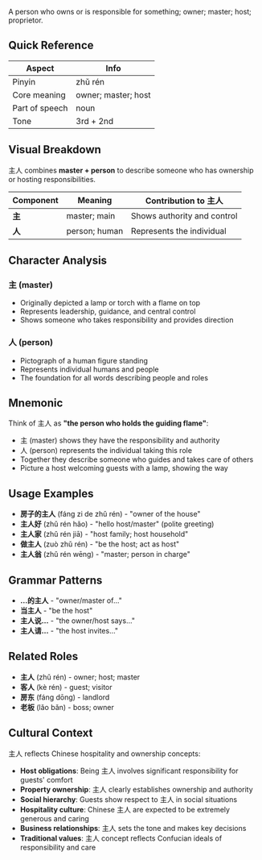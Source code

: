 A person who owns or is responsible for something; owner; master; host; proprietor.

## Quick Reference

| Aspect         | Info                |
| -------------- | ------------------- |
| Pinyin         | zhǔ rén             |
| Core meaning   | owner; master; host |
| Part of speech | noun                |
| Tone           | 3rd + 2nd           |

## Visual Breakdown

主人 combines **master + person** to describe someone who has ownership or hosting responsibilities.

| Component | Meaning       | Contribution to 主人        |
| --------- | ------------- | --------------------------- |
| **主**    | master; main  | Shows authority and control |
| **人**    | person; human | Represents the individual   |

## Character Analysis

### 主 (master)

- Originally depicted a lamp or torch with a flame on top
- Represents leadership, guidance, and central control
- Shows someone who takes responsibility and provides direction

### 人 (person)

- Pictograph of a human figure standing
- Represents individual humans and people
- The foundation for all words describing people and roles

## Mnemonic

Think of 主人 as **"the person who holds the guiding flame"**:

- 主 (master) shows they have the responsibility and authority
- 人 (person) represents the individual taking this role
- Together they describe someone who guides and takes care of others
- Picture a host welcoming guests with a lamp, showing the way

## Usage Examples

- **房子的主人** (fáng zi de zhǔ rén) - "owner of the house"
- **主人好** (zhǔ rén hǎo) - "hello host/master" (polite greeting)
- **主人家** (zhǔ rén jiā) - "host family; host household"
- **做主人** (zuò zhǔ rén) - "be the host; act as host"
- **主人翁** (zhǔ rén wēng) - "master; person in charge"

## Grammar Patterns

- **...的主人** - "owner/master of..."
- **当主人** - "be the host"
- **主人说...** - "the owner/host says..."
- **主人请...** - "the host invites..."

## Related Roles

- **主人** (zhǔ rén) - owner; host; master
- **客人** (kè rén) - guest; visitor
- **房东** (fáng dōng) - landlord
- **老板** (lǎo bǎn) - boss; owner

## Cultural Context

主人 reflects Chinese hospitality and ownership concepts:

- **Host obligations**: Being 主人 involves significant responsibility for guests' comfort
- **Property ownership**: 主人 clearly establishes ownership and authority
- **Social hierarchy**: Guests show respect to 主人 in social situations
- **Hospitality culture**: Chinese 主人 are expected to be extremely generous and caring
- **Business relationships**: 主人 sets the tone and makes key decisions
- **Traditional values**: 主人 concept reflects Confucian ideals of responsibility and care
